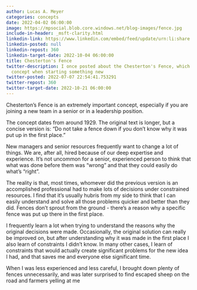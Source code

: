 ```yaml
---
author: Lucas A. Meyer
categories: concepts
date: 2022-04-02 06:00:00
image: https://mpsocial.blob.core.windows.net/blog-images/fence.jpg
include-in-header: _msft-clarity.html
linkedin-link: https://www.linkedin.com/embed/feed/update/urn:li:share:6915688739935522816
linkedin-posted: null
linkedin-repost: 360
linkedin-target-date: 2022-10-04 06:00:00
title: Chesterton's Fence
twitter-description: I once posted about the Chesterton's Fence, which is an important
  concept when starting something new
twitter-posted: 2022-07-07 22:54:41.753291
twitter-repost: 360
twitter-target-date: 2022-10-21 06:00:00
---
```


Chesterton’s Fence is an extremely important concept, especially if you are joining a new team in a senior or in a leadership position. 

The concept dates from around 1929. The original text is longer, but a concise version is: "Do not take a fence down if you don't know why it was put up in the first place." 

New managers and senior resources frequently want to change a lot of things. We are, after all, hired because of our deep expertise and experience. It's not uncommon for a senior, experienced person to think that what was done before them was "wrong" and that they could easily do what's "right".

The reality is that, most times, whomever did the previous version is an accomplished professional had to make lots of decisions under constrained resources. I find that it's usually hubris from my side to think that I can easily understand and solve all those problems quicker and better than they did. Fences don't sprout from the ground - there's a reason why a specific fence was put up there in the first place. 

I frequently learn a lot when trying to understand the reasons why the original decisions were made. Occasionally, the original solution can really be improved on, but after understanding why it was made in the first place I also learn of constraints I didn't know. In many other cases, I learn of constraints that would actually create significant problems for the new idea I had, and that saves me and everyone else significant time.

When I was less experienced and less careful, I brought down plenty of fences unnecessarily, and was later surprised to find escaped sheep on the road and farmers yelling at me

